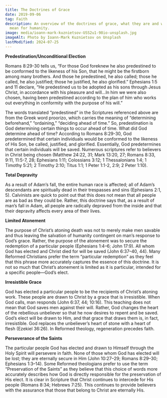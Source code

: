 ```yaml
---
title: The Doctrines of Grace
date: 2019-09-06
tag: Faith
description: An overview of the doctrines of grace, what they are and what they
  mean for humanity.
image: media/ioann-mark-kuznietsov-USS2u1-98io-unsplash.jpg
imageAlt: Photo by Ioann-Mark Kuznietsov on Unsplash
lastModified: 2024-07-25
---
```


**Predestination/Unconditional Election**

Romans 8:29-30 tells us, “For those God foreknew he also predestined to be conformed to the likeness of his Son, that he might be the firstborn among many brothers. And those he predestined, he also called; those he called, he also justified; those he justified, he also glorified.” Ephesians 1:5 and 11 declare, “He predestined us to be adopted as his sons through Jesus Christ, in accordance with his pleasure and will…In him we were also chosen, having been predestined according to the plan of him who works out everything in conformity with the purpose of his will.”

The words translated “predestined” in the Scriptures referenced above are from the Greek word proorizo, which carries the meaning of “determining beforehand,” “ordaining,” “deciding ahead of time.” So, predestination is God determining certain things to occur ahead of time. What did God determine ahead of time? According to Romans 8:29-30, God predetermined that certain individuals would be conformed to the likeness of His Son, be called, justified, and glorified. Essentially, God predetermines that certain individuals will be saved. Numerous scriptures refer to believers in Christ being chosen (Matthew 24:22, 31; Mark 13:20, 27; Romans 8:33, 9:11, 11:5-7, 28; Ephesians 1:11; Colossians 3:12; 1 Thessalonians 1:4; 1 Timothy 5:21; 2 Timothy 2:10; Titus 1:1; 1 Peter 1:1-2, 2:9; 2 Peter 1:10).

**Total Depravity**

As a result of Adam’s fall, the entire human race is affected; all of Adam’s descendants are spiritually dead in their trespasses and sins (Ephesians 2:1, 5). Calvinists are quick to point out that this does not mean that all people are as bad as they could be. Rather, this doctrine says that, as a result of man’s fall in Adam, all people are radically depraved from the inside and that their depravity affects every area of their lives.

**Limited Atonement**

The purpose of Christ’s atoning death was not to merely make men savable and thus leaving the salvation of humanity contingent on man’s response to God’s grace. Rather, the purpose of the atonement was to secure the redemption of a particular people (Ephesians 1:4–6; John 17:9). All whom God has elected and Christ died for will be saved (John 6:37–40, 44). Many Reformed Christians prefer the term “particular redemption” as they feel that this phrase more accurately captures the essence of this doctrine. It is not so much that Christ’s atonement is limited as it is particular, intended for a specific people—God’s elect.

**Irresistible Grace**

God has elected a particular people to be the recipients of Christ’s atoning work. These people are drawn to Christ by a grace that is irresistible. When God calls, man responds (John 6:37, 44; 10:16). This teaching does not mean that God saves men against their will. Rather, God changes the heart of the rebellious unbeliever so that he now desires to repent and be saved. God’s elect will be drawn to Him, and that grace that draws them is, in fact, irresistible. God replaces the unbeliever’s heart of stone with a heart of flesh (Ezekiel 36:26). In Reformed theology, regeneration precedes faith.

**Perseverance of the Saints**

The particular people God has elected and drawn to Himself through the Holy Spirit will persevere in faith. None of those whom God has elected will be lost; they are eternally secure in Him (John 10:27–29; Romans 8:29–30; Ephesians 1:3–14). Some Reformed theologians prefer to use the term “Preservation of the Saints” as they believe that this choice of words more accurately describes how God is directly responsible for the preservation of His elect. It is clear in Scripture that Christ continues to intercede for His people (Romans 8:34; Hebrews 7:25). This continues to provide believers with the assurance that those that belong to Christ are eternally His.
